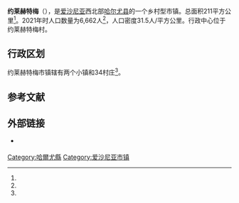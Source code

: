 {{Infobox settlement
| name                    = 约莱赫特梅
| native_name             = Jõelähtme vald
| native_name_lang        = et
| settlement_type         = 市镇
| image_skyline           = Joelahtme kirik.jpg
| image_caption           = 约莱赫特梅教堂
| image_flag              = Jõelähtme valla lipp.svg
| flag_size               = 125px
| image_shield            = Jõelähtme valla vapp.svg
| shield_size             = 75px
| image_map               = Eesti_Jõelähtme_vald_2017.svg
| map_caption             = 约莱赫特梅市镇在爱沙尼亚的位置
| subdivision_type        = 国家
| subdivision_name        = [[爱沙尼亚|爱沙尼亚]]
| subdivision_type1       = [[爱沙尼亚行政区划|县]]
| subdivision_name1       = [[哈尔尤县|哈尔尤县]]
| seat_type               = 行政中心
| seat                    = 约莱赫特梅村
| area_total_km2          = 211.41
| area_footnotes          = <ref name="haldus"/>
| population_total        = 6,662
| population_as_of        = 2021年
| population_footnotes    = <ref name="demog"/>
| population_density_km2  = auto
| website                 = {{URL|https://joelahtme.kovtp.ee/}}
}}
'''约莱赫特梅'''（{{lang-et|Jõelähtme vald}}），是[[爱沙尼亚|爱沙尼亚]]西北部[[哈尔尤县|哈尔尤县]]的一个乡村型市镇。总面积211平方公里<ref name="haldus"/>。2021年时人口数量为6,662人<ref name="demog"/>，人口密度31.5人/平方公里。行政中心位于约莱赫特梅村。

== 行政区划 ==
约莱赫特梅市镇辖有两个小镇和34村庄<ref name="Asustus"/>。

== 参考文献 ==
{{Reflist|30em|refs=
<ref name="demog">{{cite web | url = https://www.elvl.ee/elanike-arv | title = Elanike demograafiline jaotus KOV-de kaupa | language = et | publisher = Eesti Linnade ja Valdade Liit | date = 2021-01-06 | accessdate = 2021-04-04 | archive-date = 2020-12-05 | archive-url = https://web.archive.org/web/20201205023600/https://www.elvl.ee/elanike-arv | dead-url = no }}</ref>

<ref name="haldus">{{cite web | url = https://haldusreform.fin.ee/static/sites/3/2018/02/ulevaade_omavalitsused_2018.xlsx | title = Ühinenud ja kõikide omavalitsuste ülevaade (sh KOV kontaktandmed ja omavalitsusjuhid) | format = xlsx | language = et | publisher = haldusreform.fin.ee | date = 2018-03 | accessdate = 2021-04-04 | archive-date = 2018-04-02 | archive-url = https://web.archive.org/web/20180402225522/https://haldusreform.fin.ee/static/sites/3/2018/02/ulevaade_omavalitsused_2018.xlsx | dead-url = no }}</ref>

<ref name="Asustus">{{cite web | url = https://www.riigiteataja.ee/aktilisa/1020/2201/8005/Asustusuksuste_nimistu_lisa_30012018.pdf | title = Asustusüksuste nimistu | format = pdf | language = et | publisher = riigiteataja.ee | date = 2018-01-30 | accessdate = 2021-04-04 | archive-date = 2018-05-10 | archive-url = https://web.archive.org/web/20180510185113/https://www.riigiteataja.ee/aktilisa/1020/2201/8005/Asustusuksuste_nimistu_lisa_30012018.pdf | dead-url = no }}</ref>
}}

== 外部链接 ==
{{commonscat|Jõelähtme Parish|position=left}}
* {{Official site|https://joelahtme.kovtp.ee/}} {{et icon}}

{{DEFAULTSORT:Joelahtme vald}}
[[Category:哈爾尤縣|Category:哈爾尤縣]]
[[Category:爱沙尼亚市镇|Category:爱沙尼亚市镇]]